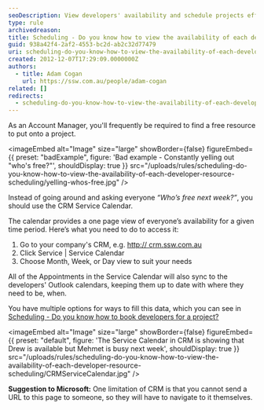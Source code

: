 ```yaml
---
seoDescription: View developers' availability and schedule projects efficiently using the CRM Service Calendar.
type: rule
archivedreason:
title: Scheduling - Do you know how to view the availability of each developer? (Resource Scheduling)
guid: 938a42f4-2af2-4553-bc2d-ab2c32d77479
uri: scheduling-do-you-know-how-to-view-the-availability-of-each-developer-resource-scheduling
created: 2012-12-07T17:29:09.0000000Z
authors:
  - title: Adam Cogan
    url: https://ssw.com.au/people/adam-cogan
related: []
redirects:
  - scheduling-do-you-know-how-to-view-the-availability-of-each-developer-(resource-scheduling)
---
```


As an Account Manager, you'll frequently be required to find a free resource to put onto a project.

<imageEmbed
  alt="Image"
  size="large"
  showBorder={false}
  figureEmbed={{
    preset: "badExample",
    figure: 'Bad example - Constantly yelling out "who\'s free?"',
    shouldDisplay: true
  }}
  src="/uploads/rules/scheduling-do-you-know-how-to-view-the-availability-of-each-developer-resource-scheduling/yelling-whos-free.jpg"
/>

Instead of going around and asking everyone _“Who’s free next week?”_, you should use the CRM Service Calendar.

The calendar provides a one page view of everyone’s availability for a given time period. Here’s what you need to do to access it:
1. Go to your company's CRM, e.g. [http:// crm.ssw.com.au](http://crm.ssw.com.au)
2. Click Service | Service Calendar
3. Choose Month, Week, or Day view to suit your needs

All of the Appointments in the Service Calendar will also sync to the developers' Outlook calendars, keeping them up to date with where they need to be, when.

You have multiple options for ways to fill this data, which you can see in [Scheduling - Do you know how to book developers for a project?](/scheduling-do-you-know-how-to-book-developers-for-a-project)


<imageEmbed
  alt="Image"
  size="large"
  showBorder={false}
  figureEmbed={{
    preset: "default",
    figure: 'The Service Calendar in CRM is showing that Drew is available but Mehmet is busy next week',
    shouldDisplay: true
  }}
  src="/uploads/rules/scheduling-do-you-know-how-to-view-the-availability-of-each-developer-resource-scheduling/CRMServiceCalendar.jpg"
/>

**Suggestion to Microsoft:** One limitation of CRM is that you cannot send a URL to this page to someone, so they will have to navigate to it themselves.